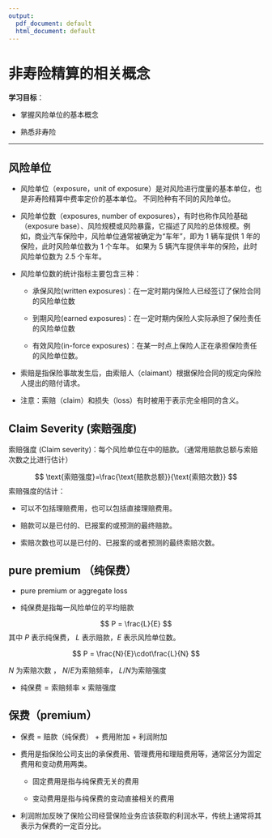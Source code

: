 ```yaml
---
output:
  pdf_document: default
  html_document: default
---
```

# 非寿险精算的相关概念 {#chp1}

**学习目标**：

- 掌握风险单位的基本概念

- 熟悉非寿险

--------

## 风险单位

- 风险单位（exposure，unit of exposure）是对风险进行度量的基本单位，也是非寿险精算中费率定价的基本单位。
不同险种有不同的风险单位。

- 风险单位数（exposures, number of exposures），有时也称作风险基础（exposure base）、风险规模或风险暴露，它描述了风险的总体规模。例如，商业汽车保险中，风险单位通常被确定为“车年”，即为 1 辆车提供 1 年的保险，此时风险单位数为 1 个车年。
如果为 5 辆汽车提供半年的保险，此时风险单位数为 2.5 个车年。

- 风险单位数的统计指标主要包含三种：

  - 承保风险(written exposures)：在一定时期内保险人已经签订了保险合同的风险单位数
  
  - 到期风险(earned exposures)：在一定时期内保险人实际承担了保险责任的风险单位数
  
  - 有效风险(in-force exposures)：在某一时点上保险人正在承担保险责任的风险单位数。
  
  
<!-- 例：表展示了 4 份保险期限均为 12 个月的保险单的承保风险、到期风险和有效风险单位数。 -->

<!-- | 生效日期    | 承保风险 |      | 到期风险 |      | 有效风险   | -->
<!-- |---------|------|------|------|------|--------| -->
<!-- |         | 2002 | 2003 | 2002 | 2003 | 1/1/03 | -->
<!-- | 1/1/02  | 1    | 0    | 1    | 0    | 0      | -->
<!-- | 4/1/02  | 1    | 0    | 0.75 | 0.25 | 1      | -->
<!-- | 7/1/02  | 1    | 0    | 0.5  | 0.5  | 1      | -->
<!-- | 10/1/02 | 1    | 0    | 0.25 | 0.75 | 1      | -->
<!-- | 合计      | 4    | 0    | 2.5  | 1.5  | 3      | -->

<!-- 例如商业车险、团体意外伤害险、劳工补偿保险 -->

<!-- - 风险单位（exposure，unit of exposure）：对风险进行度量的基本单位，也是费率厘定的基本单位。不同险种有不同的风险单位。  -->

  <!-- - 如车险、团体意外伤害险、劳工补偿保险 -->
  
<!-- - 风险单位数（exposures, number of exposures），有时也称作风险基础（exposure base）、风险规模或风险暴露，它描述了风险的总体规模。 -->

  <!-- - 例：汽车保险中，风险单位通常被确定为“车年”，为 1 辆车提供 1 年的保险，风险单位数为 1 个车年；为 5 辆汽车提供半年的保险，风险单位数为 2.5 个车年。 -->

<!-- ## 索赔次数、索赔金额和累积赔款 -->

<!-- 对风险的度量主要从四个维度 -->


<!-- ## 风险单位数统计量的比较 -->

<!-- - 4 份保险期限均为 12 个月的保险单 -->

<!-- | 生效日期    | 承保风险 |      | 到期风险 |      | 有效风险   | -->
<!-- |---------|------|------|------|------|--------| -->
<!-- |         | 2002 | 2003 | 2002 | 2003 | 1/1/03 | -->
<!-- | 1/1/02  | 1    | 0    | 1    | 0    | 0      | -->
<!-- | 4/1/02  | 1    | 0    | 0.75 | 0.25 | 1      | -->
<!-- | 7/1/02  | 1    | 0    | 0.5  | 0.5  | 1      | -->
<!-- | 10/1/02 | 1    | 0    | 0.25 | 0.75 | 1      | -->
<!-- | 合计      | 4    | 0    | 2.5  | 1.5  | 3      | -->

<!-- ## 赔款和损失 -->

- 索赔是指保险事故发生后，由索赔人（claimant）根据保险合同的规定向保险人提出的赔付请求。

- 注意：索赔（claim）和损失（loss）有时被用于表示完全相同的含义。


<!-- ## 索赔频率 （Claim Frequency (） -->

<!-- 在一定时期内（通常为一年）\textcolor{blue}{平均每个风险单位}的索赔次数，通常用总索赔次数和风险单位数之比进行估计： -->

<!-- $$ -->
<!-- \text{索赔频率}=\frac{\text{总索赔次数}}{\text{风险单位数}} -->
<!-- $$ -->

<!-- $$ -->
<!-- \text{Claim Frequency}=\frac{\text{Numbers of claim}}{\text{Risk exposures}} -->
<!-- $$ -->

<!-- ## Example -->

<!-- - 一个汽车保单组合在 2014 年有 5000 个车年的风险单位数，该年发生的索赔次数为 800 次， 那么在该年平均每个车年的索赔频率估计值为 800/5000 = 16% -->

<!-- - 一份汽车保险单在 5 年内发生了 6 次索赔，那么这份保单的索赔频率估计值为 6/5 = 1.2 次，即每年发生 1.2 次索赔 -->


<!-- ## 赔款(loss, claim) -->

<!-- - 赔款或损失：保险人已付或应付给索赔人的金额，有时也被称作赔付额（claim amount, claim size） -->

<!-- - 赔款 = 已付赔款（paid loss）+ 未决赔款 -->

<!--   - 未决赔款： -->

<!--     - 个案准备金 (case reserve) or 应付赔款（payable loss) - 已发生已报案的预期成本 -->

<!--     - 已发生未完全报案赔款 (incurred but not enough reported, IBENR) - 对个案准备金可能不足的调整 -->

<!--     - 已发生未报案赔款 (incurred but not reported, IBNR) -->

<!-- - 应付赔款（payable loss)：保险人已经接到报案而预期在未来将要支付的赔款，通常表现为个案准备金（case reserve） -->

<!-- ## 赔款(loss, claim) -->

<!-- - 已报案赔款：某一事故年所有已付赔款和个案准备金之和。 -->

<!--   - 已报案赔款 = 已付赔款 + 个案准备金 -->

<!-- - 最终赔款（ultimate loss）= 已报案赔款  -->
<!--                              + IBNR 准备金 -->
<!--                              + IBENR 准备金 -->


<!-- ## 已报案赔款占最终赔款的比率  -->

<!-- - 横轴：事故年年龄：月数 -->
<!-- - 纵轴：已报案赔款占最终赔款的比率  -->

<!-- ![](picture/lec1-ratio.png){width="60%"} -->

<!-- ## 理赔费用（loss adjustment expenses） -->

<!-- - 理赔费用：可以分解为直接理赔费用和间接理赔费用。 -->

<!--   - 直接理赔费用(allocated loss adjustment expenses, ALAE)：与特定索赔直接相联系的费用。如特定索赔的堪察费用和辩护费用等。 -->

<!--   - 间接理赔费用(unallocated loss adjustment expenses, ULAE)：与特定索赔不直接相联系的费用。如理赔部门管理人员的薪资、办公费用、数据处理费用 -->

<!-- - 在厘定保险费率时，通常将\textcolor{blue}{直接理赔费用}与\textcolor{blue}{赔款}放在一起作为一个整体来处理。(按照一定比例分配) -->



## Claim Severity (索赔强度)

索赔强度 (Claim severity)：每个风险单位在\textcolor{blue}{平均每次索赔}中的赔款。（通常用赔款总额与索赔次数之比进行估计）

$$
\text{索赔强度}=\frac{\text{赔款总额}}{\text{索赔次数}}
$$
索赔强度的估计：

- 可以不包括理赔费用，也可以包括直接理赔费用。

- 赔款可以是已付的、已报案的或预测的最终赔款。

- 索赔次数也可以是已付的、已报案的或者预测的最终索赔次数。 


## pure premium （纯保费）

- pure premium or aggregate loss

- 纯保费是指每一风险单位的平均赔款

$$
P = \frac{L}{E}
$$
其中 $P$ 表示纯保费， $L$ 表示赔款，$E$ 表示风险单位数。


$$
P = \frac{N}{E}\cdot\frac{L}{N}
$$

$N$ 为索赔次数 ， $N / E$为索赔频率， $L / N$为索赔强度

- $\text{纯保费}=\text{索赔频率}\times\text{索赔强度}$

## 保费（premium） 


- 保费 = 赔款（纯保费） + 费用附加 + 利润附加

- 费用是指保险公司支出的承保费用、管理费用和理赔费用等，通常区分为固定费用和变动费用两类。

  - 固定费用是指与纯保费无关的费用
  
  - 变动费用是指与纯保费的变动直接相关的费用

- 利润附加反映了保险公司经营保险业务应该获取的利润水平，传统上通常将其表示为保费的一定百分比。 

<!-- ## 赔付率（loss ratio）  -->

<!-- - 赔付率：赔款除以保费。 -->

<!--   - 赔款可以是已付的、已报案的或预测的最终赔款； -->

<!--   - 保费可以是承保保费或已赚保费。 -->

<!-- - 损失率与赔付率的区别： -->

<!--   - 在计算赔付率时，分子必须是赔款，分母必须是保费。 -->

<!--   - 在计算损失率时，不必如此严格。譬如，如果在一年的保险期间内，如果有20％的风险单位遭受了损失，可以认为损失率就是20％。  -->



